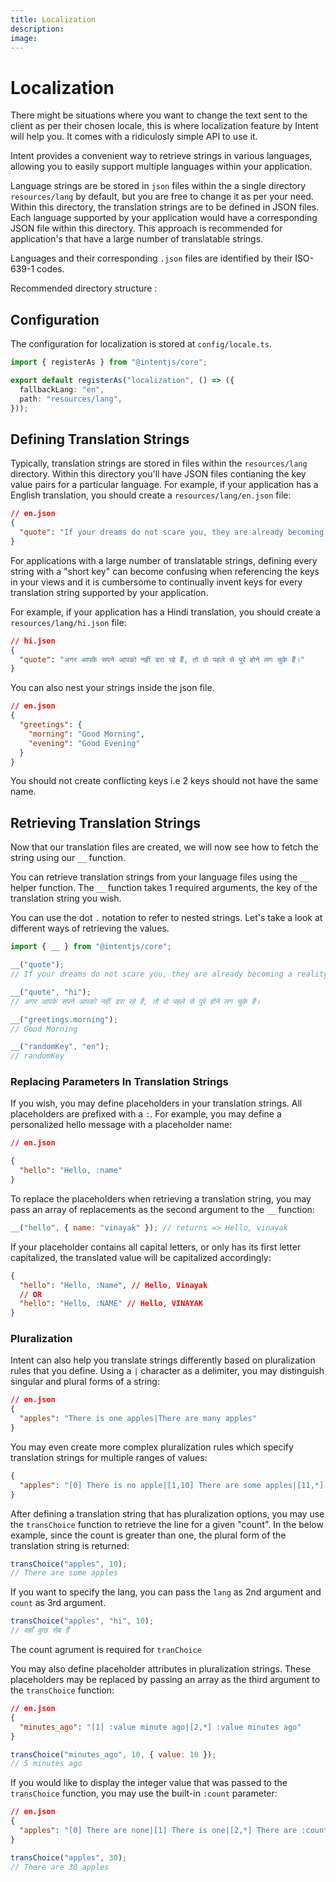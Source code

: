 ```yaml
---
title: Localization
description:
image:
---
```



# Localization

There might be situations where you want to change the text sent to the client as per their chosen locale, this is where localization feature by Intent will help you. It comes with a ridiculosly simple API to use it.

Intent provides a convenient way to retrieve strings in various languages, allowing you to easily support multiple languages within your application.

Language strings are be stored in `json` files within the a single directory `resources/lang` by default, but you are free to change it as per your need. Within this directory, the translation strings are to be defined in JSON files. Each language supported by your application would have a corresponding JSON file within this directory. This approach is recommended for application's that have a large number of translatable strings.

Languages and their corresponding `.json` files are identified by their <Link href="https://en.wikipedia.org/wiki/List_of_ISO_639-1_codes" className='text-primary'>ISO-639-1</Link> codes.

Recommended directory structure :

<FileTree>
  <FileTree.Folder name="resources" defaultOpen>
    <FileTree.Folder name="lang" defaultOpen>
      <FileTree.File name="en.json" />
      <FileTree.File name="hi.json" />
    </FileTree.Folder>
  </FileTree.Folder>
</FileTree>

## Configuration

The configuration for localization is stored at `config/locale.ts`.

```ts
import { registerAs } from "@intentjs/core";

export default registerAs("localization", () => ({
  fallbackLang: "en",
  path: "resources/lang",
}));
```

## Defining Translation Strings

Typically, translation strings are stored in files within the `resources/lang` directory. Within this directory you'll have JSON files contianing the key value pairs for a particular language.
For example, if your application has a English translation, you should create a `resources/lang/en.json` file:

```json
// en.json
{
  "quote": "If your dreams do not scare you, they are already becoming a reality."
}
```

For applications with a large number of translatable strings, defining every string with a "short key" can become confusing when referencing the keys in your views and it is cumbersome to continually invent keys for every translation string supported by your application.

For example, if your application has a Hindi translation, you should create a `resources/lang/hi.json` file:

```json
// hi.json
{
  "quote": "अगर आपके सपने आपको नहीं डरा रहे हैं, तो वो पहले से पुरे होने लग चुके हैं।"
}
```

You can also nest your strings inside the json file.

```json
// en.json
{
  "greetings": {
    "morning": "Good Morning",
    "evening": "Good Evening"
  }
}
```

<Callout type="warning">
  You should not create conflicting keys i.e 2 keys should not have the same
  name.
</Callout>

## Retrieving Translation Strings

Now that our translation files are created, we will now see how to fetch the string using our `__` function.

You can retrieve translation strings from your language files using the `__` helper function. The `__` function takes 1 required arguments, the key of the translation string you wish.

You can use the dot `.` notation to refer to nested strings. Let's take a look at different ways of retrieving the values.

```ts
import { __ } from "@intentjs/core";

__("quote");
// If your dreams do not scare you, they are already becoming a reality.

__("quote", "hi");
// अगर आपके सपने आपको नहीं डरा रहे हैं, तो वो पहले से पुरे होने लग चुके हैं।

__("greetings.morning");
// Good Morning

__("randomKey", "en");
// randomKey
```

### Replacing Parameters In Translation Strings

If you wish, you may define placeholders in your translation strings. All placeholders are prefixed with a `:`. For example, you may define a personalized hello message with a placeholder name:

```json
// en.json

{
  "hello": "Hello, :name"
}
```

To replace the placeholders when retrieving a translation string, you may pass an array of replacements as the second argument to the `__` function:

```javascript
__("hello", { name: "vinayak" }); // returns => Hello, vinayak
```

If your placeholder contains all capital letters, or only has its first letter capitalized, the translated value will be capitalized accordingly:

```json
{
  "hello": "Hello, :Name", // Hello, Vinayak
  // OR
  "hello": "Hello, :NAME" // Hello, VINAYAK
}
```

### Pluralization

Intent can also help you translate strings differently based on pluralization rules that you define. Using a `|` character as a delimiter, you may distinguish singular and plural forms of a string:

```json
// en.json
{
  "apples": "There is one apples|There are many apples"
}
```

You may even create more complex pluralization rules which specify translation strings for multiple ranges of values:

```json
{
  "apples": "[0] There is no apple|[1,10] There are some apples|[11,*] There are many apples"
}
```

After defining a translation string that has pluralization options, you may use the `transChoice` function to retrieve the line for a given "count".
In the below example, since the count is greater than one, the plural form of the translation string is returned:

```ts
transChoice("apples", 10);
// There are some apples
```

If you want to specify the lang, you can pass the `lang` as 2nd argument and `count` as 3rd argument.

```ts
transChoice("apples", "hi", 10);
// वहाँ कुछ सेब हैं
```

<Callout type="info">The count agrument is required for `tranChoice`</Callout>

You may also define placeholder attributes in pluralization strings. These placeholders may be replaced by passing an array as the third argument to the `transChoice` function:

```json
// en.json
{
  "minutes_ago": "[1] :value minute ago|[2,*] :value minutes ago"
}
```

```javascript
transChoice("minutes_ago", 10, { value: 10 });
// 5 minutes ago
```

If you would like to display the integer value that was passed to the `transChoice` function, you may use the built-in `:count` parameter:

```json
// en.json
{
  "apples": "[0] There are none|[1] There is one|[2,*] There are :count apples"
}
```

```javascript
transChoice("apples", 30);
// There are 30 apples
```
